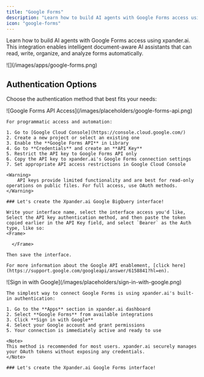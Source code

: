 ```yaml
---
title: "Google Forms"
description: "Learn how to build AI agents with Google Forms access using xpander.ai. Create intelligent document-aware AI assistants that can read, write, organize, and analyze files automatically."
icon: "google-forms"
---
```


Learn how to build AI agents with Google Forms access using xpander.ai. This integration enables intelligent document-aware AI assistants that can read, write, organize, and analyze forms automatically.

<Frame>
![](/images/apps/google-forms.png)
</Frame>


## Authentication Options

Choose the authentication method that best fits your needs:

<Tabs>
  <Tab title="API Access">
    <Frame caption="Google Forms API access configuration">
      ![Google Forms API Access](/images/placeholders/google-forms-api.png)
    </Frame>

    
    For programmatic access and automation:

    1. Go to [Google Cloud Console](https://console.cloud.google.com/)
    2. Create a new project or select an existing one
    3. Enable the **Google Forms API** in Library
    4. Go to **Credentials** and create an **API Key**
    5. Restrict the API key to Google Forms API only
    6. Copy the API key to xpander.ai's Google Forms connection settings
    7. Set appropriate API access restrictions in Google Cloud Console

    <Warning>
        API keys provide limited functionality and are best for read-only operations on public files. For full access, use OAuth methods.
    </Warning>
    
    ### Let's create the Xpander.ai Google BigQuery interface!

    Write your interface name, select the interface access you'd like, Select the API key authentication method, and then paste the token copied earlier in the API Key field, and select `Bearer` as the Auth type, like so:
    <Frame>

	  </Frame>

    Then save the interface.
    
    For more information about the Google API enablement, [click here](https://support.google.com/googleapi/answer/6158841?hl=en).
  </Tab>


  <Tab title="Built-in xpander.ai Auth">
    <Frame caption="Sign in with Google using xpander.ai's built-in authentication">
      ![Sign in with Google](/images/placeholders/sign-in-with-google.png)
    </Frame>

    The simplest way to connect Google Forms is using xpander.ai's built-in authentication:

    1. Go to the **Apps** section in xpander.ai dashboard
    2. Select **Google Forms** from available integrations
    3. Click **Sign in with Google**
    4. Select your Google account and grant permissions
    5. Your connection is immediately active and ready to use

    <Note>
    This method is recommended for most users. xpander.ai securely manages your OAuth tokens without exposing any credentials.
    </Note>

    ### Let's create the Xpander.ai Google Forms interface!


  </Tab>
</Tabs>
